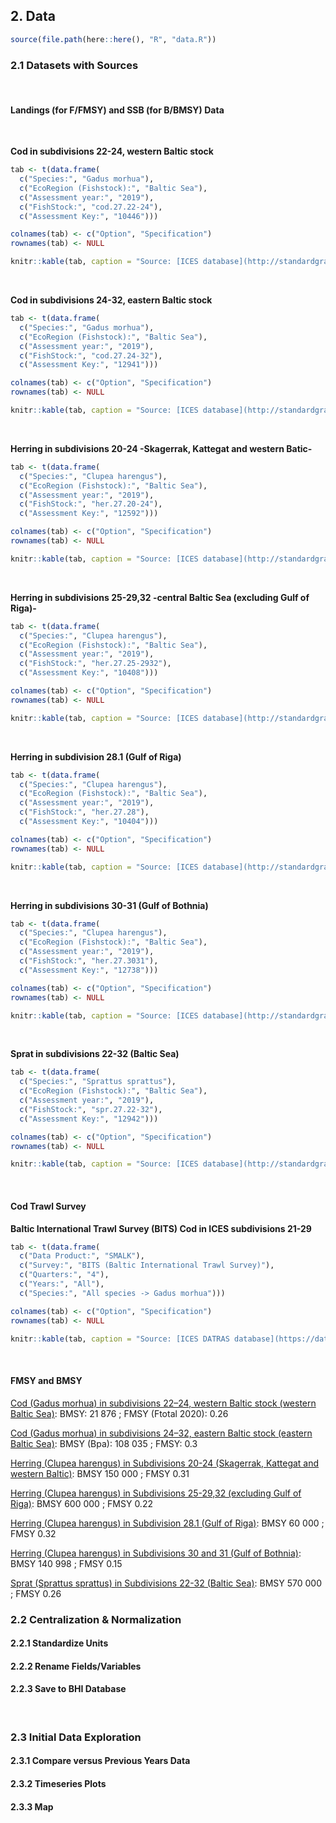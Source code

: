 
## 2. Data

```r
source(file.path(here::here(), "R", "data.R"))
```

### 2.1 Datasets with Sources
<br/>

#### Landings (for F/FMSY) and SSB (for B/BMSY) Data
<br/>

**Cod in subdivisions 22-24, western Baltic stock**  
<!-- dataset save location BHI_share/BHI 2.0/Goals/FP/FIS/cod_SDs22_24/cod_SDs22_24.csv -->

```r
tab <- t(data.frame(
  c("Species:", "Gadus morhua"), 
  c("EcoRegion (Fishstock):", "Baltic Sea"), 
  c("Assessment year:", "2019"),
  c("FishStock:", "cod.27.22-24"),
  c("Assessment Key:", "10446")))

colnames(tab) <- c("Option", "Specification")
rownames(tab) <- NULL

knitr::kable(tab, caption = "Source: [ICES database](http://standardgraphs.ices.dk/ViewCharts.aspx?key=10446) <br/> Downloaded 2019-10-07 by Andrea De Cervo")
```
<br/>

**Cod in subdivisions 24-32, eastern Baltic stock**  
<!-- dataset save location BHI_share/BHI 2.0/Goals/FP/FIS/cod_SDs24_32/cod_SDs24_32.csv -->

```r
tab <- t(data.frame(
  c("Species:", "Gadus morhua"), 
  c("EcoRegion (Fishstock):", "Baltic Sea"), 
  c("Assessment year:", "2019"),
  c("FishStock:", "cod.27.24-32"),
  c("Assessment Key:", "12941")))

colnames(tab) <- c("Option", "Specification")
rownames(tab) <- NULL

knitr::kable(tab, caption = "Source: [ICES database](http://standardgraphs.ices.dk/ViewCharts.aspx?key=12941) <br/> Downloaded 2019-10-07 by Andrea De Cervo")
```
<br/>

**Herring in subdivisions 20-24 -Skagerrak, Kattegat and western Batic-**  
<!-- dataset save location BHI_share/BHI 2.0/Goals/FP/FIS/herring_SDs20_24/herring_SDs20_24.csv -->

```r
tab <- t(data.frame(
  c("Species:", "Clupea harengus"), 
  c("EcoRegion (Fishstock):", "Baltic Sea"), 
  c("Assessment year:", "2019"),
  c("FishStock:", "her.27.20-24"),
  c("Assessment Key:", "12592")))

colnames(tab) <- c("Option", "Specification")
rownames(tab) <- NULL

knitr::kable(tab, caption = "Source: [ICES database](http://standardgraphs.ices.dk/ViewCharts.aspx?key=12592) <br/> Downloaded 2019-10-07 by Andrea De Cervo")
```
<br/>

**Herring in subdivisions 25-29,32 -central Baltic Sea (excluding Gulf of Riga)-**  
<!-- dataset save location BHI_share/BHI 2.0/Goals/FP/FIS/herring_SDs25_29_32/herring_SDs25_29_32.csv -->

```r
tab <- t(data.frame(
  c("Species:", "Clupea harengus"), 
  c("EcoRegion (Fishstock):", "Baltic Sea"), 
  c("Assessment year:", "2019"),
  c("FishStock:", "her.27.25-2932"),
  c("Assessment Key:", "10408")))

colnames(tab) <- c("Option", "Specification")
rownames(tab) <- NULL

knitr::kable(tab, caption = "Source: [ICES database](http://standardgraphs.ices.dk/ViewCharts.aspx?key=10408) <br/> Downloaded 2019-10-07 by Andrea De Cervo")
```
<br/>

**Herring in subdivision 28.1 (Gulf of Riga)**  
<!-- dataset save location BHI_share/BHI 2.0/Goals/FP/FIS/herring_SD_28.1/herring_SD_28.1.csv -->

```r
tab <- t(data.frame(
  c("Species:", "Clupea harengus"), 
  c("EcoRegion (Fishstock):", "Baltic Sea"), 
  c("Assessment year:", "2019"),
  c("FishStock:", "her.27.28"),
  c("Assessment Key:", "10404")))

colnames(tab) <- c("Option", "Specification")
rownames(tab) <- NULL

knitr::kable(tab, caption = "Source: [ICES database](http://standardgraphs.ices.dk/ViewCharts.aspx?key=10404) <br/> Downloaded 2019-10-08 by Andrea De Cervo")
```
<br/>

**Herring in subdivisions 30-31 (Gulf of Bothnia)**  
<!-- dataset save location BHI_share/BHI 2.0/Goals/FP/FIS/herring_SDs30_31/herring_SDs30_31.csv -->

```r
tab <- t(data.frame(
  c("Species:", "Clupea harengus"), 
  c("EcoRegion (Fishstock):", "Baltic Sea"), 
  c("Assessment year:", "2019"),
  c("FishStock:", "her.27.3031"),
  c("Assessment Key:", "12738")))

colnames(tab) <- c("Option", "Specification")
rownames(tab) <- NULL

knitr::kable(tab, caption = "Source: [ICES database](http://standardgraphs.ices.dk/ViewCharts.aspx?key=12738) <br/> Downloaded 2019-10-08 by Andrea De Cervo")
```
<br/>

**Sprat in subdivisions 22-32 (Baltic Sea)**  
<!-- dataset save location BHI_share/BHI 2.0/Goals/NP/sprat_SDs22_32/sprat_SDs22_32.csv -->

```r
tab <- t(data.frame(
  c("Species:", "Sprattus sprattus"), 
  c("EcoRegion (Fishstock):", "Baltic Sea"), 
  c("Assessment year:", "2019"),
  c("FishStock:", "spr.27.22-32"),
  c("Assessment Key:", "12942")))

colnames(tab) <- c("Option", "Specification")
rownames(tab) <- NULL

knitr::kable(tab, caption = "Source: [ICES database](http://standardgraphs.ices.dk/ViewCharts.aspx?key=12942) <br/> Downloaded 2019-10-08 by Andrea De Cervo")
```
<br/>

#### Cod Trawl Survey

**Baltic International Trawl Survey (BITS) Cod in ICES subdivisions 21-29**  
<!-- dataset save location BHI_share/2.0/Goals/FP/FIS/SMALK_2019-10-22 16_34_01/SMALK_2019-10-22 16_34_01.csv -->

```r
tab <- t(data.frame(
  c("Data Product:", "SMALK"),
  c("Survey:", "BITS (Baltic International Trawl Survey)"),
  c("Quarters:", "4"),
  c("Years:", "All"),
  c("Species:", "All species -> Gadus morhua")))

colnames(tab) <- c("Option", "Specification")
rownames(tab) <- NULL

knitr::kable(tab, caption = "Source: [ICES DATRAS database](https://datras.ices.dk/Data_products/Download/Download_Data_public.aspx) <br/> Downloaded 2019-10-22 by Eleanore Campbell")
```
<br/>

#### FMSY and BMSY

[Cod (Gadus morhua) in subdivisions 22–24, western Baltic stock (western Baltic Sea)](Reference points: http://ices.dk/sites/pub/Publication%20Reports/Advice/2019/2019/cod.27.22-24.pdf): 
BMSY: 21 876 ; FMSY (Ftotal 2020): 0.26  

[Cod (Gadus morhua) in subdivisions 24–32, eastern Baltic stock (eastern Baltic Sea)](Reference points: http://ices.dk/sites/pub/Publication%20Reports/Advice/2019/2019/cod.27.24-32.pdf): 
BMSY (Bpa): 108 035 ; FMSY: 0.3  

[Herring (Clupea harengus) in Subdivisions 20-24 (Skagerrak, Kattegat and western Baltic)](Reference points: http://ices.dk/sites/pub/Publication%20Reports/Advice/2019/2019/her.27.20-24.pdf): 
BMSY 150 000 ; FMSY 0.31

[Herring (Clupea harengus) in Subdivisions 25-29,32 (excluding Gulf of Riga)](Reference points: http://ices.dk/sites/pub/Publication%20Reports/Advice/2019/2019/her.27.25-2932.pdf): 
BMSY 600 000 ; FMSY 0.22

[Herring (Clupea harengus) in Subdivision 28.1 (Gulf of Riga)](Reference points: http://ices.dk/sites/pub/Publication%20Reports/Advice/2019/2019/her.27.28.pdf): 
BMSY 60 000 ; FMSY 0.32

[Herring (Clupea harengus) in Subdivisions 30 and 31 (Gulf of Bothnia)](Reference points: http://ices.dk/sites/pub/Publication%20Reports/Advice/2019/2019/her.27.3031.pdf): 
BMSY 140 998 ; FMSY 0.15

[Sprat (Sprattus sprattus) in Subdivisions 22-32 (Baltic Sea)](Reference points: http://ices.dk/sites/pub/Publication%20Reports/Advice/2019/2019/spr.27.22-32.pdf): 
BMSY 570 000 ; FMSY 0.26


### 2.2 Centralization & Normalization

#### 2.2.1 Standardize Units

#### 2.2.2 Rename Fields/Variables

#### 2.2.3 Save to BHI Database

<br/>

### 2.3 Initial Data Exploration

#### 2.3.1 Compare versus Previous Years Data

#### 2.3.2 Timeseries Plots

#### 2.3.3 Map

